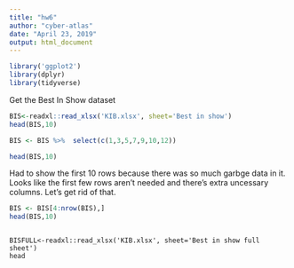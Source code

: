---
title: "hw6"
author: "cyber-atlas"
date: "April 23, 2019"
output: html_document
---
```{r}
library('ggplot2')
library(dplyr)
library(tidyverse)
```

Get the Best In Show dataset

```{r}
BIS<-readxl::read_xlsx('KIB.xlsx', sheet='Best in show')
head(BIS,10)
```

```{r}
BIS <- BIS %>%  select(c(1,3,5,7,9,10,12))

head(BIS,10)

```
Had to show the first 10 rows because there was so much garbge data in it. Looks like the first few rows aren't needed and there's extra uncessary columns. Let's get rid of that.

```{r}
BIS <- BIS[4:nrow(BIS),]
head(BIS,10)


```

```

BISFULL<-readxl::read_xlsx('KIB.xlsx', sheet='Best in show full sheet')
head 
```



